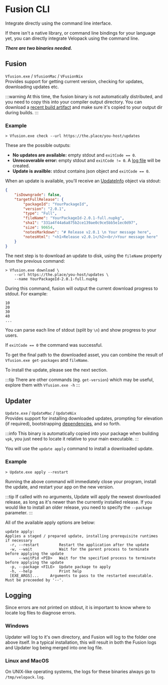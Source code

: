 # Fusion CLI
<AppliesTo all />
Integrate directly using the command line interface. 

If there isn't a native library, or command line bindings for your language yet, you can directly integrate Velopack using the command line.

***There are two binaries needed.***

## Fusion 
`Vfusion.exe` / `VfusionMac` / `VFusionNix`<br/>
Provides support for getting current version, checking for updates, downloading updates etc.

:::warning
At this time, the fusion binary is not automatically distributed, and you need to copy this into your compiler output directory. 
You can download a [recent build artifact](https://github.com/velopack/velopack.fusion/actions) and make sure it's copied to your output dir during builds.
:::

### Example
```
> Vfusion.exe check --url https://the.place/you-host/updates
```

These are the possible outputs:
- **No updates are available:** empty stdout and `exitCode == 0`.
- **Unrecoverable error:** empty stdout and `exitCode != 0`. A [log file](#logging) will be created.
- **Update is availble:** stdout contains json object and `exitCode == 0`.

When an update is available, you'll receive an [UpdateInfo](../reference/cs/Velopack/UpdateInfo.md) object via stdout:

```json
{
    "isDowngrade": false,
    "targetFullRelease": {
        "packageId": "YourPackageId",
        "version": "2.0.1",
        "type": "Full", 
        "fileName": "YourPackageId-2.0.1-full.nupkg",
        "sha1": "331a4f44a6a875b2ce139ae0c9ce5bb5e1ec0d97",
        "size": 90654,
        "notesMarkdown": "# Release v2.0.1 \n Your message here",
        "notesHtml": "<h1>Release v2.0.1</h2><br/>Your message here"
    }
}
```

The next step is to download an update to disk, using the `fileName` property from the previous command:

```
> Vfusion.exe download \
    --url https://the.place/you-host/updates \
    --name YourPackageId-2.0.1-full.nupkg
```

During this command, fusion will output the current download progress to stdout. For example:
```
10
20
30
40
...
```

You can parse each line of stdout (split by `\n`) and show progress to your users.

If `exitCode == 0` the command was successful.

To get the final path to the downloaded asset, you can combine the result of `Vfusion.exe get-packages` and `fileName`.

To install the update, please see the next section.

:::tip
There are other commands (eg. `get-version`) which may be useful, explore them with `Vfusion.exe -h`
:::

## Updater
`Update.exe` / `UpdateMac` / `UpdateNix`<br/>
Provides support for installing downloaded updates, prompting for elevation (if required), bootstrapping [dependencies](../packaging/bootstrapping.mdx), and so forth.

:::info
This binary is automatically copied into your package when building `vpk`, you just need to locate it relative to your main executable.
:::

You will use the `update apply` command to install a downloaded update.

### Example

```
> Update.exe apply --restart
```

Running the above command will immediately close your program, install the update, and restart your app on the new version.

:::tip
If called with no arguments, Update will apply the newest downloaded release, as long as it's newer than the currently installed release. 
If you would like to install an older release, you need to specify the `--package` parameter.
:::

All of the available apply options are below:

```
update apply:
Applies a staged / prepared update, installing prerequisite runtimes if necessary
  -r, --restart         Restart the application after the update
  -w, --wait            Wait for the parent process to terminate before applying the update
      --waitPid <PID>   Wait for the specified process to terminate before applying the update
  -p, --package <FILE>  Update package to apply
  -h, --help            Print help
  [EXE_ARGS]...     Arguments to pass to the restarted executable. Must be preceeded by '--'.
```

## Logging
Since errors are not printed on stdout, it is important to know where to locate log files to diagnose errors.

### Windows
Updater will log to it's own directory, and Fusion will log to the folder one above itself. 
In a typical installation, this will result in both the Fusion logs and Updater log being merged into one log file.

### Linux and MacOS
On UNIX-like operating systems, the logs for these binaries always go to `/tmp/velopack.log`.